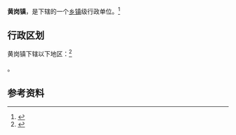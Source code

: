 {{中国乡级行政区|37/17/22/102/000}}

'''黄岗镇'''，是{{PRC admin/fullname|37/17/22/102/000|3}}下辖的一个[[乡镇|乡镇]]级行政单位。<ref>{{PRC admin/ref sgc|{{PRC admin/parent|37/17/22/102/000}}}}</ref>

== 行政区划 ==

黄岗镇下辖以下地区：<ref>{{PRC admin/ref sgc|37/17/22/102/000}}</ref>

{{PRC admin/children|37/17/22/102/000}}。

== 参考资料 ==

{{reflist}}

{{行政区划小作品}}
{{PRC admin/navcat|37/17/22/102/000}}